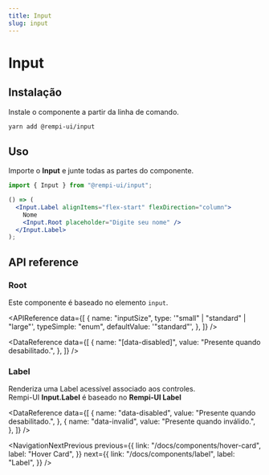```yaml
---
title: Input
slug: input
---
```


# Input

<Description text="Captura a entrada do usuário." />

<SelectVersion />

<PreviewComponent name="input" />

## Instalação

Instale o componente a partir da linha de comando.

```bash
yarn add @rempi-ui/input
```

## Uso

Importe o <strong>Input</strong> e junte todas as partes do componente.

```jsx
import { Input } from "@rempi-ui/input";

() => (
  <Input.Label alignItems="flex-start" flexDirection="column">
    Nome
    <Input.Root placeholder="Digite seu nome" />
  </Input.Label>
);
```

## API reference

### Root

Este componente é baseado no elemento <code>input</code>.

<APIReference
  data={[
    {
      name: "inputSize",
      type: '"small" | "standard" | "large"',
      typeSimple: "enum",
      defaultValue: '"standard"',
    },
  ]}
/>

<DataReference
  data={[
    {
      name: "[data-disabled]",
      value: "Presente quando desabilitado.",
    },
  ]}
/>

### Label

Renderiza uma Label acessível associado aos controles.<br />
Rempi-UI <strong>Input.Label</strong> é baseado no <strong>Rempi-UI Label</strong>

<MoreInfo
  componentName="Rempi-UI Label"
  componentLink="/docs/components/label"
/>

<DataReference
  data={[
    {
      name: "data-disabled",
      value: "Presente quando desabilitado.",
    },
    {
      name: "data-invalid",
      value: "Presente quando inválido.",
    },
  ]}
/>

<NavigationNextPrevious
  previous={{
    link: "/docs/components/hover-card",
    label: "Hover Card",
  }}
  next={{
    link: "/docs/components/label",
    label: "Label",
  }}
/>

<EditThisPage url="components/pt-BR/input/1.0.0.mdx" />